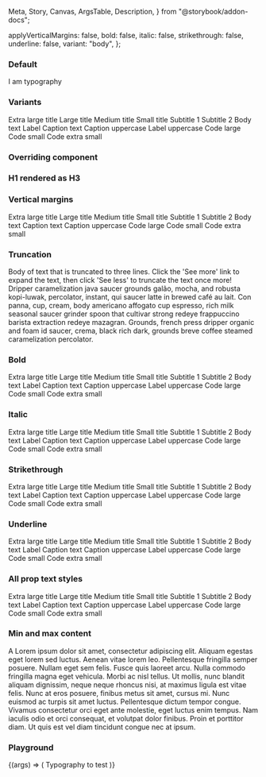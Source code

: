   Meta,
  Story,
  Canvas,
  ArgsTable,
  Description,
} from "@storybook/addon-docs";

<Meta title="Typography" component={IcTypography} />

<Description markdown={readme} />

  applyVerticalMargins: false,
  bold: false,
  italic: false,
  strikethrough: false,
  underline: false,
  variant: "body",
};

### Default

<Canvas>
  <Story name="Default">
    <IcTypography>I am typography</IcTypography>
  </Story>
</Canvas>

### Variants

<Canvas>
  <Story name="Variants">
    <IcTypography variant="h1">Extra large title</IcTypography>
    <IcTypography variant="h2">Large title</IcTypography>
    <IcTypography variant="h3">Medium title</IcTypography>
    <IcTypography variant="h4">Small title</IcTypography>
    <IcTypography variant="subtitle-large">Subtitle 1</IcTypography>
    <IcTypography variant="subtitle-small">Subtitle 2</IcTypography>
    <IcTypography variant="body">Body text</IcTypography>
    <IcTypography variant="label">Label</IcTypography>
    <IcTypography variant="caption">Caption text</IcTypography>
    <IcTypography variant="caption-uppercase">Caption uppercase</IcTypography>
    <IcTypography variant="label-uppercase">Label uppercase</IcTypography>
    <IcTypography variant="code-large">Code large</IcTypography>
    <IcTypography variant="code-small">Code small</IcTypography>
    <IcTypography variant="code-extra-small">Code extra small</IcTypography>
  </Story>
</Canvas>

### Overriding component

<Canvas>
  <Story name="Component override">
    <IcTypography variant="h1">
      <h3>H1 rendered as H3</h3>
    </IcTypography>
  </Story>
</Canvas>

### Vertical margins

<Canvas>
  <Story name="Vertical margins">
    <IcTypography applyVerticalMargins variant="h1">
      Extra large title
    </IcTypography>
    <IcTypography applyVerticalMargins variant="h2">
      Large title
    </IcTypography>
    <IcTypography applyVerticalMargins variant="h3">
      Medium title
    </IcTypography>
    <IcTypography applyVerticalMargins variant="h4">
      Small title
    </IcTypography>
    <IcTypography applyVerticalMargins variant="subtitle-large">
      Subtitle 1
    </IcTypography>
    <IcTypography applyVerticalMargins variant="subtitle-small">
      Subtitle 2
    </IcTypography>
    <IcTypography applyVerticalMargins variant="body">
      Body text
    </IcTypography>
    <IcTypography applyVerticalMargins variant="caption">
      Caption text
    </IcTypography>
    <IcTypography applyVerticalMargins variant="caption-uppercase">
      Caption uppercase
    </IcTypography>
    <IcTypography applyVerticalMargins variant="code-large">
      Code large
    </IcTypography>
    <IcTypography applyVerticalMargins variant="code-small">
      Code small
    </IcTypography>
    <IcTypography applyVerticalMargins variant="code-extra-small">
      Code extra small
    </IcTypography>
  </Story>
</Canvas>

### Truncation

<Canvas>
  <Story name="Truncation">
    <IcTypography max-lines="3" variant="body">
      Body of text that is truncated to three lines. Click the 'See more' link
      to expand the text, then click 'See less' to truncate the text once more!
      <br />
      Dripper caramelization java saucer grounds galão, mocha, and robusta
      kopi-luwak, percolator, instant, qui saucer latte in brewed café au lait.
      Con panna, cup, cream, body americano affogato cup espresso, rich milk
      seasonal saucer grinder spoon that cultivar strong redeye frappuccino
      barista extraction redeye mazagran. Grounds, french press dripper organic
      and foam id saucer, crema, black rich dark, grounds breve coffee steamed
      caramelization percolator.
    </IcTypography>
  </Story>
</Canvas>

### Bold

<Canvas>
  <Story name="Bold">
    <IcTypography variant="h1" bold>
      Extra large title
    </IcTypography>
    <IcTypography variant="h2" bold>
      Large title
    </IcTypography>
    <IcTypography variant="h3" bold>
      Medium title
    </IcTypography>
    <IcTypography variant="h4" bold>
      Small title
    </IcTypography>
    <IcTypography variant="subtitle-large" bold>
      Subtitle 1
    </IcTypography>
    <IcTypography variant="subtitle-small" bold>
      Subtitle 2
    </IcTypography>
    <IcTypography variant="body" bold>
      Body text
    </IcTypography>
    <IcTypography variant="label" bold>
      Label
    </IcTypography>
    <IcTypography variant="caption" bold>
      Caption text
    </IcTypography>
    <IcTypography variant="caption-uppercase" bold>
      Caption uppercase
    </IcTypography>
    <IcTypography variant="label-uppercase" bold>
      Label uppercase
    </IcTypography>
    <IcTypography variant="code-large" bold>
      Code large
    </IcTypography>
    <IcTypography variant="code-small" bold>
      Code small
    </IcTypography>
    <IcTypography variant="code-extra-small" bold>
      Code extra small
    </IcTypography>
  </Story>
</Canvas>

### Italic

<Canvas>
  <Story name="Italic">
    <IcTypography variant="h1" italic>
      Extra large title
    </IcTypography>
    <IcTypography variant="h2" italic>
      Large title
    </IcTypography>
    <IcTypography variant="h3" italic>
      Medium title
    </IcTypography>
    <IcTypography variant="h4" italic>
      Small title
    </IcTypography>
    <IcTypography variant="subtitle-large" italic>
      Subtitle 1
    </IcTypography>
    <IcTypography variant="subtitle-small" italic>
      Subtitle 2
    </IcTypography>
    <IcTypography variant="body" italic>
      Body text
    </IcTypography>
    <IcTypography variant="label" italic>
      Label
    </IcTypography>
    <IcTypography variant="caption" italic>
      Caption text
    </IcTypography>
    <IcTypography variant="caption-uppercase" italic>
      Caption uppercase
    </IcTypography>
    <IcTypography variant="label-uppercase" italic>
      Label uppercase
    </IcTypography>
    <IcTypography variant="code-large" italic>
      Code large
    </IcTypography>
    <IcTypography variant="code-small" italic>
      Code small
    </IcTypography>
    <IcTypography variant="code-extra-small" italic>
      Code extra small
    </IcTypography>
  </Story>
</Canvas>

### Strikethrough

<Canvas>
  <Story name="Strikethrough">
    <IcTypography variant="h1" strikethrough>
      Extra large title
    </IcTypography>
    <IcTypography variant="h2" strikethrough>
      Large title
    </IcTypography>
    <IcTypography variant="h3" strikethrough>
      Medium title
    </IcTypography>
    <IcTypography variant="h4" strikethrough>
      Small title
    </IcTypography>
    <IcTypography variant="subtitle-large" strikethrough>
      Subtitle 1
    </IcTypography>
    <IcTypography variant="subtitle-small" strikethrough>
      Subtitle 2
    </IcTypography>
    <IcTypography variant="body" strikethrough>
      Body text
    </IcTypography>
    <IcTypography variant="label" strikethrough>
      Label
    </IcTypography>
    <IcTypography variant="caption" strikethrough>
      Caption text
    </IcTypography>
    <IcTypography variant="caption-uppercase" strikethrough>
      Caption uppercase
    </IcTypography>
    <IcTypography variant="label-uppercase" strikethrough>
      Label uppercase
    </IcTypography>
    <IcTypography variant="code-large" strikethrough>
      Code large
    </IcTypography>
    <IcTypography variant="code-small" strikethrough>
      Code small
    </IcTypography>
    <IcTypography variant="code-extra-small" strikethrough>
      Code extra small
    </IcTypography>
  </Story>
</Canvas>

### Underline

<Canvas>
  <Story name="Underline">
    <IcTypography variant="h1" underline>
      Extra large title
    </IcTypography>
    <IcTypography variant="h2" underline>
      Large title
    </IcTypography>
    <IcTypography variant="h3" underline>
      Medium title
    </IcTypography>
    <IcTypography variant="h4" underline>
      Small title
    </IcTypography>
    <IcTypography variant="subtitle-large" underline>
      Subtitle 1
    </IcTypography>
    <IcTypography variant="subtitle-small" underline>
      Subtitle 2
    </IcTypography>
    <IcTypography variant="body" underline>
      Body text
    </IcTypography>
    <IcTypography variant="label" underline>
      Label
    </IcTypography>
    <IcTypography variant="caption" underline>
      Caption text
    </IcTypography>
    <IcTypography variant="caption-uppercase" underline>
      Caption uppercase
    </IcTypography>
    <IcTypography variant="label-uppercase" underline>
      Label uppercase
    </IcTypography>
    <IcTypography variant="code-large" underline>
      Code large
    </IcTypography>
    <IcTypography variant="code-small" underline>
      Code small
    </IcTypography>
    <IcTypography variant="code-extra-small" underline>
      Code extra small
    </IcTypography>
  </Story>
</Canvas>

### All prop text styles

<Canvas>
  <Story name="All prop text styles">
    <IcTypography variant="h1" underline strikethrough italic bold>
      Extra large title
    </IcTypography>
    <IcTypography variant="h2" underline strikethrough italic bold>
      Large title
    </IcTypography>
    <IcTypography variant="h3" underline strikethrough italic bold>
      Medium title
    </IcTypography>
    <IcTypography variant="h4" underline strikethrough italic bold>
      Small title
    </IcTypography>
    <IcTypography variant="subtitle-large" underline strikethrough italic bold>
      Subtitle 1
    </IcTypography>
    <IcTypography variant="subtitle-small" underline strikethrough italic bold>
      Subtitle 2
    </IcTypography>
    <IcTypography variant="body" underline strikethrough italic bold>
      Body text
    </IcTypography>
    <IcTypography variant="label" underline strikethrough italic bold>
      Label
    </IcTypography>
    <IcTypography variant="caption" underline strikethrough italic bold>
      Caption text
    </IcTypography>
    <IcTypography
      variant="caption-uppercase"
      underline
      strikethrough
      italic
      bold
    >
      Caption uppercase
    </IcTypography>
    <IcTypography variant="label-uppercase" underline strikethrough italic bold>
      Label uppercase
    </IcTypography>
    <IcTypography variant="code-large" underline strikethrough italic bold>
      Code large
    </IcTypography>
    <IcTypography variant="code-small" underline strikethrough italic bold>
      Code small
    </IcTypography>
    <IcTypography
      variant="code-extra-small"
      underline
      strikethrough
      italic
      bold
    >
      Code extra small
    </IcTypography>
  </Story>
</Canvas>

### Min and max content

<Canvas>
  <Story name="Min and max content">
    <IcTypography>A</IcTypography>
    <IcTypography>Lorem ipsum dolor sit amet, consectetur adipiscing elit. Aliquam
        egestas eget lorem sed luctus. Aenean vitae lorem leo. Pellentesque
        fringilla semper posuere. Nullam eget sem felis. Fusce quis laoreet
        arcu. Nulla commodo fringilla magna eget vehicula. Morbi ac nisl tellus.
        Ut mollis, nunc blandit aliquam dignissim, neque neque rhoncus nisi, at
        maximus ligula est vitae felis. Nunc at eros posuere, finibus metus sit
        amet, cursus mi. Nunc euismod ac turpis sit amet luctus. Pellentesque
        dictum tempor congue. Vivamus consectetur orci eget ante molestie, eget
        luctus enim tempus. Nam iaculis odio et orci consequat, et volutpat
        dolor finibus. Proin et porttitor diam. Ut quis est vel diam tincidunt
        congue nec at ipsum.</IcTypography>
  </Story>
</Canvas>

### Playground

<Canvas>
  <Story
    args={defaultArgs}
    argTypes={{
      variant: {
        options: [
          "body",
          "caption",
          "h1",
          "h2",
          "h3",
          "h4",
          "label",
          "subtitle-large",
          "subtitle-small",
          "label-uppercase",
          "caption-uppercase",
          "code-large",
          "code-small",
          "code-extra-small",
        ],
        control: { type: "select" },
      },
    }}
    name="Playground"
  >
    {(args) => (
      <IcTypography
        applyVerticalMargins={args.applyVerticalMargins}
        variant={args.variant}
        bold={args.bold}
        italic={args.italic}
        strikethrough={args.strikethrough}
        underline={args.underline}
      >
        Typography to test
      </IcTypography>
    )}
  </Story>
</Canvas>
